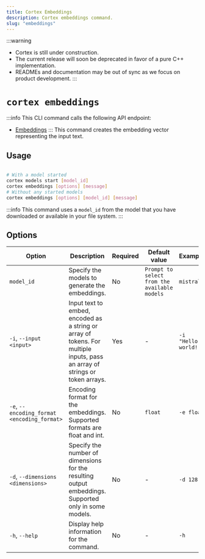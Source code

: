 ```yaml
---
title: Cortex Embeddings
description: Cortex embeddings command.
slug: "embeddings"
---
```


:::warning
- Cortex is still under construction.
- The current release will soon be deprecated in favor of a pure C++ implementation.
- READMEs and documentation may be out of sync as we focus on product development.
:::

# `cortex embeddings`
:::info
This CLI command calls the following API endpoint:
- [Embeddings](/api-reference#tag/embeddings/post/v1/embeddings)
:::
This command creates the embedding vector representing the input text.



## Usage

```bash 

# With a model started
cortex models start [model_id]
cortex embeddings [options] [message]
# Without any started models
cortex embeddings [options] [model_id] [message]
```
:::info
This command uses a `model_id` from the model that you have downloaded or available in your file system.
:::

## Options


| Option                                    | Description                                                                                                             | Required | Default value                                | Example                                               |
|-------------------------------------------|-------------------------------------------------------------------------------------------------------------------------|----------|----------------------------------------------|-------------------------------------------------------|
| `model_id`                                | Specify the models to generate the embeddings.                                                                          | No       | `Prompt to select from the available models` | `mistral`                         |
| `-i`, `--input <input>`                   | Input text to embed, encoded as a string or array of tokens. For multiple inputs, pass an array of strings or token arrays. | Yes      | -                                            | `-i "Hello, world!"`  |
| `-e`, `--encoding_format <encoding_format>`| Encoding format for the embeddings. Supported formats are float and int.                                                 | No       | `float`                                      | `-e float`                               |
| `-d`, `--dimensions <dimensions>`         | Specify the number of dimensions for the resulting output embeddings. Supported only in some models.                     | No       | -                                            | `-d 128`                                    |
| `-h`, `--help`                            | Display help information for the command.                                                                                | No       | -                                            | `-h`                                              |


